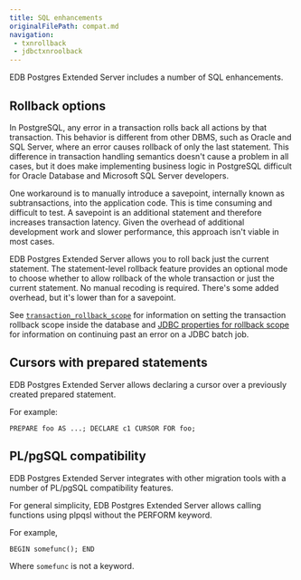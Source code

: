 ```yaml
---
title: SQL enhancements
originalFilePath: compat.md
navigation:
 - txnrollback
 - jdbctxnroolback
---
```

EDB Postgres Extended Server includes a number of SQL enhancements.

## Rollback options

In PostgreSQL, any error in a transaction rolls back all actions
by that transaction. This behavior is different from other DBMS, such
as Oracle and SQL Server, where an error causes rollback of only the last
statement. This difference in transaction handling semantics 
doesn't cause a problem in all cases, but it does make implementing business logic 
in PostgreSQL difficult for Oracle Database and Microsoft SQL Server developers. 

One workaround is to manually introduce a savepoint, internally known as
subtransactions, into the application code. This is time consuming and
difficult to test. A savepoint is an additional statement and therefore increases
transaction latency. Given the overhead of additional development work
and slower performance, this approach isn't viable in most cases.

EDB Postgres Extended Server allows you to roll back just the current statement.
The statement-level rollback feature provides an
optional mode to choose whether to allow rollback of the whole transaction
or just the current statement. No manual recoding is required. There's some added overhead, but it's lower than for a savepoint.

See [`transaction_rollback_scope`](txnrollback) for information on setting the transaction rollback scope inside the database and [JDBC properties for rollback scope](jdbctxnrollback) for information on continuing past an error on a JDBC batch job.



## Cursors with prepared statements

EDB Postgres Extended Server allows declaring a cursor over a previously created prepared statement.

For example:

 ```
 PREPARE foo AS ...; DECLARE c1 CURSOR FOR foo;
 ```

## PL/pgSQL compatibility  

EDB Postgres Extended Server integrates with other migration tools with a number of PL/pgSQL compatibility features. 

For general simplicity, EDB Postgres Extended Server allows calling functions using plpqsl without the PERFORM keyword.  
   
For example, 

```
BEGIN somefunc(); END
```

Where `somefunc` is not a keyword.

